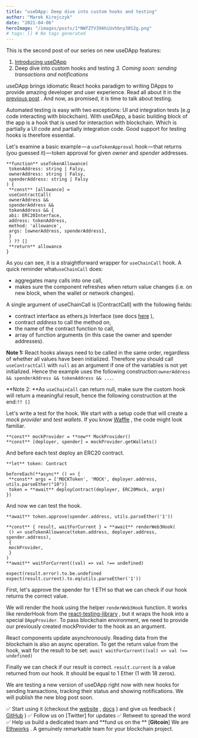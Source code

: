 ```yaml
---
title: "useDApp: Deep dive into custom hooks and testing"
author: "Marek Kirejczyk"
date: "2021-04-06"
heroImage: "/images/posts/1*NWfZfV39AhiUvhbny30S2g.png"
# tags: [] # No tags generated
---
```


This is the second post of our series on new useDApp features:
1. [Introducing useDApp](https://medium.com/ethworks/introducing-usedapp-framework-for-rapid-dapp-development-4959361f242a) 
2. Deep dive into custom hooks and testing
*3. Coming soon: sending transactions and notifications*

useDApp brings idiomatic React hooks paradigm to writing DApps to provide amazing developer and user experience. Read all about it in the [previous post](https://medium.com/ethworks/introducing-usedapp-framework-for-rapid-dapp-development-4959361f242a) . And now, as promised, it is time to talk about testing.

Automated testing is easy with two exceptions: UI and integration tests (e.g code interacting with blockchain). With useDApp, a basic building block of the app is a hook that is used for interaction with blockchain. Which is partially a UI code and partially integration code. Good support for testing hooks is therefore essential.

Let's examine a basic example — a `useTokenApproval` hook — that returns (you guessed it) — token approval for given *owner* and *spender* addresses.


```
**function** useTokenAllowance(
 tokenAddress: string | Falsy,
 ownerAddress: string | Falsy,
 spenderAddress: string | Falsy
) {
 **const** [allowance] =
 useContractCall(
 ownerAddress &&
 spenderAddress &&
 tokenAddress && {
 abi: ERC20Interface,
 address: tokenAddress,
 method: 'allowance',
 args: [ownerAddress, spenderAddress],
 }
 ) ?? []
 **return** allowance
}
```
As you can see, it is a straightforward wrapper for `useChainCall` hook. A quick reminder what`useChainCall` does:

- aggregates many calls into one call,
- makes sure the component refreshes when return value changes (i.e. on new block, when the wallet or network changes).

A single argument of useChainCall is [ContractCall]
with the following fields:

- contract interface as ethers.js Interface (see docs [here](https://docs.ethers.io/v5/api/utils/abi/interface/) ),
- contract *address* to call the method on,
- the name of the contract function to call,
- array of function arguments (in this case the owner and spender addresses).

**Note 1:** React hooks always need to be called in the same order, regardless of whether all values have been initialized. Therefore you should call `useContractCall` with `null` as an argument if one of the variables is not yet initialized. Hence the example uses the following construction:`ownerAddress && spenderAddress && tokenAddress && ...`.

**Note 2: **As `useChainCall` can return null, make sure the custom hook will return a meaningful result, hence the following construction at the end:`?? []`

Let's write a test for the hook. We start with a setup code that will create a *mock provider* and *test wallets*. If you know [Waffle](https://getwaffle.io/) , the code might look familiar.


```
**const** mockProvider = **new** MockProvider()
**const** [deployer, spender] = mockProvider.getWallets()
```
And before each test deploy an ERC20 contract.


```
**let** token: Contract
```

```
beforeEach(**async** () => {
 **const** args = ['MOCKToken', 'MOCK', deployer.address, utils.parseEther("10")]
 token = **await** deployContract(deployer, ERC20Mock, args)
})
```
And now we can test the hook.


```
**await** token.approve(spender.address, utils.parseEther('1'))
```

```
**const** { result, waitForCurrent } = **await** renderWeb3Hook(
 () => useTokenAllowance(token.address, deployer.address, spender.address),
 {
 mockProvider,
 }
)
**await** waitForCurrent((val) => val !== undefined)
```

```
expect(result.error).to.be.undefined
expect(result.current).to.eq(utils.parseEther('1'))
```
First, let's approve the spender for 1 ETH so that we can check if our hook returns the correct value.

We will render the hook using the helper `renderWeb3Hook` function. It works like renderHook from the [react-testing-library](https://testing-library.com/docs/react-testing-library/intro/) , but it wraps the hook into a special `DAppProvider`. To pass blockchain environment, we need to provide our previously created mockProvider to the hook as an argument.

React components update asynchronously. Reading data from the blockchain is also an async operation. To get the return value from the hook, wait for the result to be set: `await waitForCurrent((val) => val !== undefined)`

Finally we can check if our result is correct. `result.current` is a value returned from our hook. It should be equal to 1 Ether (1 with 18 zeros).

We are testing a new version of useDApp right now with new hooks for sending transactions, tracking their status and showing notifications. We will publish the new blog post soon.

✅ Start using it (checkout the [website](http://usedapp.io/) , [docs](https://usedapp.readthedocs.io/en/latest/getting-started.html) ) and give us feedback ( [GitHub](https://github.com/ethworks/usedapp) )
✅ Follow us on [Twitter]
for updates
✅ Retweet to spread the word
✅ Help us build a dedicated team and **fund us on the ** [**Gitcoin**]
We are [Ethworks](https://ethworks.io/) . A genuinely remarkable team for your blockchain project.